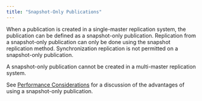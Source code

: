 ```yaml
---
title: "Snapshot-Only Publications"
---
```


<div id="snapshot_only_publications" class="registered_link"></div>

When a publication is created in a single-master replication system, the publication can be defined as a snapshot-only publication. Replication from a snapshot-only publication can only be done using the snapshot replication method. Synchronization replication is not permitted on a snapshot-only publication.

A snapshot-only publication cannot be created in a multi-master replication system.

See [Performance Considerations](../04_design_replication_system/04_performance_considerations/#performance_considerations) for a discussion of the advantages of using a snapshot-only publication.
